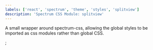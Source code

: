 ```yaml
---
labels: ['react', 'spectrum', 'theme', 'styles', 'splitview']
description: 'Spectrum CSS Module: splitview'
---
```



A small wrapper around spectrum-css, allowing the global
styles to be imported as css modules rather than global CSS.

<CSSModulePreview styles={styles} />;
